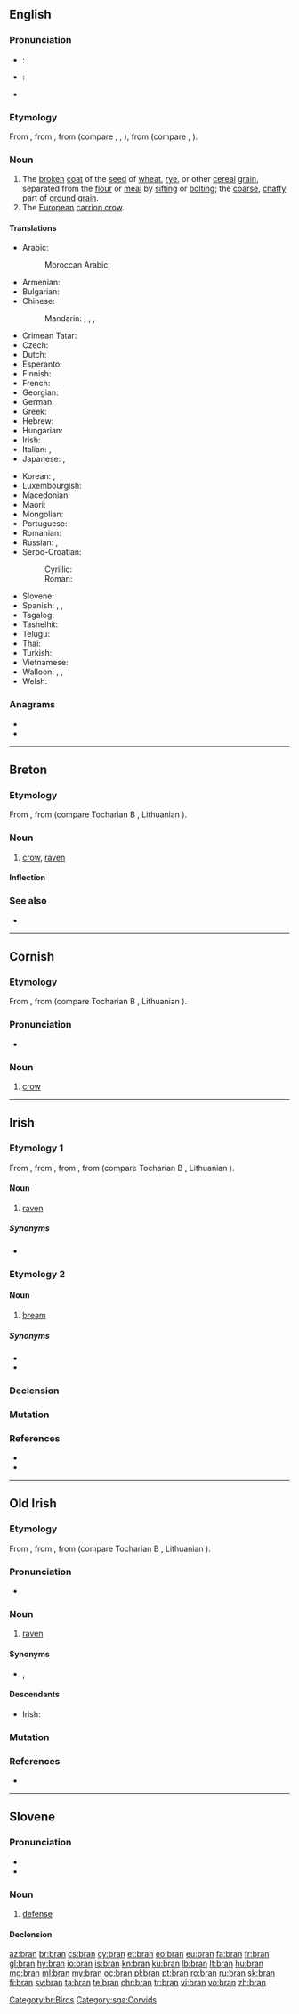 {{also|brân}}
==English==
{{wikipedia|lang=en}}

===Pronunciation===
* {{a|RP}}: {{IPA|/ˈbɹæn/|lang=en}}
* {{a|US}}: {{IPA|/ˈbɹæn/|lang=en}}
* {{rhymes|æn|lang=en}}

===Etymology===
From {{der|en|fro|bren|bren, bran|bran, filth}}, from {{der|en|cel-gau|brennos||rotten}}, from {{der|en|cel-pro|*bragnos||rotten, foul}} (compare {{cog|cy|braen||stench}}, {{cog|ga|bréan||rancid}}, {{cog|wa|brin||excrement}}), from {{der|en|ine-pro|*bʰreHg-}} (compare {{cog|la|fragrāre||to smell strongly}}, {{cog|nl|brak||hound}}).

===Noun===
{{en-noun|~}}

# The [[broken]] [[coat]] of the [[seed]] of [[wheat]], [[rye]], or other [[cereal]] [[grain]], separated from the [[flour]] or [[meal]] by [[sift]]ing or [[bolt]]ing; the [[coarse]], [[chaffy]] part of [[ground]] [[grain]].
# The [[European]] [[carrion crow]].

====Translations====
{{trans-top|outside layer of a grain}}
* Arabic:
*: Moroccan Arabic: {{t|ary|نخّالة|f|tr=nəḵḵæla}}
* Armenian: {{t+|hy|թեփ}}
* Bulgarian: {{t+|bg|три́ци|p}}
* Chinese:
*: Mandarin: {{t|cmn|麩皮|sc=Hani}}, {{t+|cmn|麸皮|tr=fūpí|sc=Hani}}, {{t+|cmn|麩|sc=Hani}}, {{t+|cmn|麸|tr=fū|sc=Hani}}
* Crimean Tatar: {{t|crh|kebek}}
* Czech: {{t|cs|otruby|f-p}}
* Dutch: {{t+|nl|zemel|m}}
* Esperanto: {{t-needed|eo}}
* Finnish: {{t+|fi|lese}}
* French: {{t+|fr|son|m}}
* Georgian: {{t|ka|ქატო}}
* German: {{t+|de|Kleie|f}}
* Greek: {{t+|el|πίτουρο|n}}
* Hebrew: {{t-needed|he}}
* Hungarian: {{t+|hu|korpa}}
* Irish: {{t|ga|bran|m}}
* Italian: {{t+|it|crusca|f}}, {{t|it|semola|f}}
* Japanese: {{t+|ja|麸|tr=[[ふすま]], fusuma|sc=Jpan}} {{qualifier|wheat bran}}, {{t+|ja|糠|tr=[[ぬか]], nuka|sc=Jpan}} {{qualifier|rice bran}}
{{trans-mid}}
* Korean: {{t+|ko|겨|tr=gyeo}}, {{t+|ko|기울|tr=giul}}
* Luxembourgish: {{t+|lb|Krësch|m}}
* Macedonian: {{t|mk|три́ца|f}}
* Maori: {{t|mi|pāpapa}}
* Mongolian: {{t-needed|mn}}
* Portuguese: {{t+|pt|farelo|m}}
* Romanian: {{t|ro|tărâțe|f-p}}
* Russian: {{t+|ru|о́труби|f-p}}, {{t+|ru|вы́севки|f-p}}
* Serbo-Croatian:
*: Cyrillic: {{t|sh|мекинје|p}}
*: Roman: {{t+|sh|mekinje|p}}
* Slovene: {{t|sl|otrobi|m-p}}
* Spanish: {{t+|es|salvado|m}}, {{t+|es|acemite}} {{qualifier|archaic}}, {{t+|es|afrecho|m}}
* Tagalog: {{t|tl|darak}}
* Tashelhit: {{t|shi|ⵉⵍⴰⵎⵎⵏ|m-p|tr=ilæmmən}}
* Telugu: {{t+|te|తవుడు}}
* Thai: {{t-needed|th}}
* Turkish: {{t+|tr|kepek}}
* Vietnamese: {{t+|vi|cám}}
* Walloon: {{t+|wa|laton|m}}, {{t+|wa|latons|m-p}} {{qualifier|more frequently}}, {{t+|wa|grus|m-p}}
* Welsh: {{t|cy|eisin|p}}
{{trans-bottom}}

===Anagrams===
* {{l|en|barn}}
* {{l|en|NRAB}}

----

==Breton==

===Etymology===
From {{inh|br|cel-pro|*branos}}, from {{der|br|ine-pro|*wer-||crow}} (compare Tocharian B {{m|txb|wrauña}}, Lithuanian {{m|lt|várna}}).

===Noun===
{{br-noun|m}}

# [[crow]], [[raven]]

====Inflection====
{{br-noun-mutation|b|ran|rini|g=m}}

===See also===
* {{l|br|frav}}

[[Category:br:Birds]]

----

==Cornish==

===Etymology===
From {{inh|kw|cel-pro|*branos}}, from {{der|kw|ine-pro|*wer-||crow}} (compare Tocharian B {{m|txb|wrauña}}, Lithuanian {{m|lt|várna}}).

===Pronunciation===
* {{IPA|[bɹæːn]|lang=kw}}

===Noun===
{{kw-noun|m|brini|briny}}

# [[crow]]

{{catlangcode|kw|Corvids}}

----

==Irish==

===Etymology 1===
From {{inh|ga|sga|bran}}, from {{inh|ga|pgl|ᚁᚏᚐᚅᚐ}}, from {{inh|ga|cel-pro|*branos}}, from {{der|ga|ine-pro|*wer-||crow}} (compare Tocharian B {{m|txb|wrauña}}, Lithuanian {{m|lt|várna}}).

====Noun====
{{ga-noun|g=m|brain|brain}}

# {{lb|ga|literary}} [[raven]]

=====Synonyms=====
* {{l|ga|fiach}}

===Etymology 2===

====Noun====
{{ga-noun|g=m|brain|brain}}

# [[bream]] {{qualifier|[[Abramis brama]]}}

=====Synonyms=====
* {{l|ga|bréan}}
* {{l|ga|deargán}}

===Declension===
{{ga-decl-m1|b|ran|rain}}

===Mutation===
{{ga mut cons|b|ran}}

===References===
* {{R:DIL|6537|head=1 bran (‘raven’)}}
* {{R:ga:Ó Dónaill}}

{{catlangcode|ga|Corvids|Cyprinids}}

----

==Old Irish==

===Etymology===
From {{inh|sga|pgl|ᚁᚏᚐᚅᚐ}}, from {{inh|sga|cel-pro|*branos||raven}}, from {{der|sga|ine-pro|*wer-||crow}} (compare Tocharian B {{m|txb|wrauña}}, Lithuanian {{m|lt|várna}}).

===Pronunciation===
* {{IPA|/bran/|lang=sga}}

===Noun===
{{head|sga|noun|g=m|o-stem||genitive singular|brain|or|broin|nominative plural|brain|or|broin}}

# [[raven]]

====Synonyms====
* {{l|sga|fiach}}, {{l|sga|trogan}}

====Descendants====
* Irish: {{l|ga|bran}}

===Mutation===
{{sga-mutation|b|ran}}

===References===
* {{R:DIL|6537|head=1 bran}}

[[Category:sga:Corvids]]

----

==Slovene==

===Pronunciation===
* {{IPA|lang=sl|/ˈbráːn/}}
* {{sl-tonal|brȃn}}

===Noun===
{{sl-noun|brán|f|braní|braní}}

# [[defense]]

====Declension====
{{sl-decl-noun-f-i-mobile|brán}}

[[az:bran]]
[[br:bran]]
[[cs:bran]]
[[cy:bran]]
[[et:bran]]
[[eo:bran]]
[[eu:bran]]
[[fa:bran]]
[[fr:bran]]
[[gl:bran]]
[[hy:bran]]
[[io:bran]]
[[is:bran]]
[[kn:bran]]
[[ku:bran]]
[[lb:bran]]
[[lt:bran]]
[[hu:bran]]
[[mg:bran]]
[[ml:bran]]
[[my:bran]]
[[oc:bran]]
[[pl:bran]]
[[pt:bran]]
[[ro:bran]]
[[ru:bran]]
[[sk:bran]]
[[fi:bran]]
[[sv:bran]]
[[ta:bran]]
[[te:bran]]
[[chr:bran]]
[[tr:bran]]
[[vi:bran]]
[[vo:bran]]
[[zh:bran]]